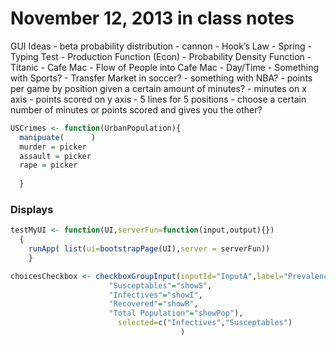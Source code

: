 November 12, 2013 in class notes
========================================================

GUI Ideas
- beta probability distribution
- cannon
- Hook's Law - Spring
- Typing Test
- Production Function (Econ)
- Probability Density Function
  - Titanic
- Cafe Mac
  - Flow of People into Cafe Mac
    - Day/Time
- Something with Sports?
  - Transfer Market in soccer?
  - something with NBA?
    - points per game by position given a certain amount of minutes?
      - minutes on x axis
      - points scored on y axis
      - 5 lines for 5 positions
      - choose a certain number of minutes or points scored and gives you the other?

```r
USCrimes <- function(UrbanPopulation){
  manipuate(      )
  murder = picker
  assault = picker
  rape = picker
  
  }
```


### Displays
```r
testMyUI <- function(UI,serverFun=function(input,output){})
  {
    runApp( list(ui=bootstrapPage(UI),server = serverFun))
    }
```

```r
choicesCheckbox <- checkboxGroupInput(inputId="InputA",label="Prevalence: People",choices=list(
                      "Susceptables"="showS",
                      "Infectives"="showI",
                      "Recovered"="showR",
                      "Total Population"="showPop"),
                        selected=c("Infectives","Susceptables")
                                      )
```






